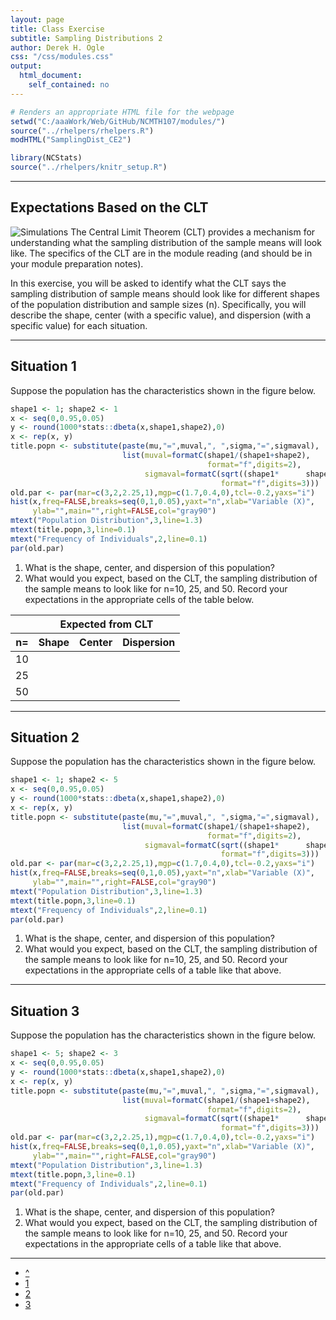 ```yaml
---
layout: page
title: Class Exercise
subtitle: Sampling Distributions 2
author: Derek H. Ogle
css: "/css/modules.css"
output:
  html_document:
    self_contained: no
---
```


```r
# Renders an appropriate HTML file for the webpage
setwd("C:/aaaWork/Web/GitHub/NCMTH107/modules/")
source("../rhelpers/rhelpers.R")
modHTML("SamplingDist_CE2")
```

```r
library(NCStats)
source("../rhelpers/knitr_setup.R")
```

----

## Expectations Based on the CLT
<img src="http://derekogle.com/NCMTH107/modules/zimgs/computer-1.jpg" alt="Simulations" class="img-right">
The Central Limit Theorem (CLT) provides a mechanism for understanding what the sampling distribution of the sample means will look like. The specifics of the CLT are in the module reading (and should be in your module preparation notes).

In this exercise, you will be asked to identify what the CLT says the sampling distribution of sample means should look like for different shapes of the population distribution and sample sizes (n). Specifically, you will describe the shape, center (with a specific value), and dispersion (with a specific value) for each situation.

----

## Situation 1
Suppose the population has the characteristics shown in the figure below.

```r
shape1 <- 1; shape2 <- 1
x <- seq(0,0.95,0.05)
y <- round(1000*stats::dbeta(x,shape1,shape2),0)
x <- rep(x, y)
title.popn <- substitute(paste(mu,"=",muval,", ",sigma,"=",sigmaval),
                         list(muval=formatC(shape1/(shape1+shape2),
                                            format="f",digits=2),
                              sigmaval=formatC(sqrt((shape1*      shape2)/(((shape1+shape2)^2)*(shape1+shape2+1))),
                                               format="f",digits=3)))
old.par <- par(mar=c(3,2,2.25,1),mgp=c(1.7,0.4,0),tcl=-0.2,yaxs="i")
hist(x,freq=FALSE,breaks=seq(0,1,0.05),yaxt="n",xlab="Variable (X)",
     ylab="",main="",right=FALSE,col="gray90")
mtext("Population Distribution",3,line=1.3)
mtext(title.popn,3,line=0.1)
mtext("Frequency of Individuals",2,line=0.1)
par(old.par)
```

1. What is the shape, center, and dispersion of this population?
2. What would you expect, based on the CLT, the sampling distribution of the sample means to look like for n=10, 25, and 50. Record your expectations in the appropriate cells of the table below.

<table class="table table-bordered table-condensed" style="width:65%">
<thead>
<tr><th></th><th colspan=3 class="text-center">Expected from CLT</th></tr>
<tr><th>n=</th><th class="text-center">Shape</th><th class="text-center">Center</th><th class="text-center">Dispersion</th></tr>
</thead>
<tbody>
<tr><td>10</td><td>&nbsp;</td><td>&nbsp;</td><td>&nbsp;</td></tr>
<tr><td>25</td><td>&nbsp;</td><td>&nbsp;</td><td>&nbsp;</td></tr>
<tr><td>50</td><td>&nbsp;</td><td>&nbsp;</td><td>&nbsp;</td></tr>
</tbody>
</table>

----

## Situation 2
Suppose the population has the characteristics shown in the figure below.

```r
shape1 <- 1; shape2 <- 5
x <- seq(0,0.95,0.05)
y <- round(1000*stats::dbeta(x,shape1,shape2),0)
x <- rep(x, y)
title.popn <- substitute(paste(mu,"=",muval,", ",sigma,"=",sigmaval),
                         list(muval=formatC(shape1/(shape1+shape2),
                                            format="f",digits=2),
                              sigmaval=formatC(sqrt((shape1*      shape2)/(((shape1+shape2)^2)*(shape1+shape2+1))),
                                               format="f",digits=3)))
old.par <- par(mar=c(3,2,2.25,1),mgp=c(1.7,0.4,0),tcl=-0.2,yaxs="i")
hist(x,freq=FALSE,breaks=seq(0,1,0.05),yaxt="n",xlab="Variable (X)",
     ylab="",main="",right=FALSE,col="gray90")
mtext("Population Distribution",3,line=1.3)
mtext(title.popn,3,line=0.1)
mtext("Frequency of Individuals",2,line=0.1)
par(old.par)
```

1. What is the shape, center, and dispersion of this population?
2. What would you expect, based on the CLT, the sampling distribution of the sample means to look like for n=10, 25, and 50. Record your expectations in the appropriate cells of a table like that above.

----

## Situation 3
Suppose the population has the characteristics shown in the figure below.

```r
shape1 <- 5; shape2 <- 3
x <- seq(0,0.95,0.05)
y <- round(1000*stats::dbeta(x,shape1,shape2),0)
x <- rep(x, y)
title.popn <- substitute(paste(mu,"=",muval,", ",sigma,"=",sigmaval),
                         list(muval=formatC(shape1/(shape1+shape2),
                                            format="f",digits=2),
                              sigmaval=formatC(sqrt((shape1*      shape2)/(((shape1+shape2)^2)*(shape1+shape2+1))),
                                               format="f",digits=3)))
old.par <- par(mar=c(3,2,2.25,1),mgp=c(1.7,0.4,0),tcl=-0.2,yaxs="i")
hist(x,freq=FALSE,breaks=seq(0,1,0.05),yaxt="n",xlab="Variable (X)",
     ylab="",main="",right=FALSE,col="gray90")
mtext("Population Distribution",3,line=1.3)
mtext(title.popn,3,line=0.1)
mtext("Frequency of Individuals",2,line=0.1)
par(old.par)
```

1. What is the shape, center, and dispersion of this population?
2. What would you expect, based on the CLT, the sampling distribution of the sample means to look like for n=10, 25, and 50. Record your expectations in the appropriate cells of a table like that above.


----

<div class="text-center">
<ul class="pagination pagination-lg">
  <li><a href="SamplingDist.html">^</a></li>
  <li><a href="SamplingDist_CE1.html">1</a></li>
  <li class="active"><a href="#">2</a></li>
  <li><a href="SamplingDist_CE3.html">3</a></li>
</ul>
